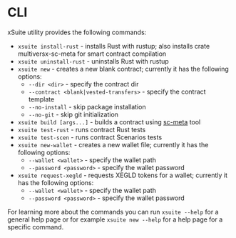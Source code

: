 # CLI

xSuite utility provides the following commands:

- `xsuite install-rust` - installs Rust with rustup; also installs crate multiversx-sc-meta for smart contract compilation
- `xsuite uninstall-rust` - uninstalls Rust with rustup
- `xsuite new` - creates a new blank contract; currently it has the following options:
    - `--dir <dir>` - specify the contract dir
    - `--contract <blank|vested-transfers>` - specify the contract template
    - `--no-install` - skip package installation
    - `--no-git` - skip git initialization
- `xsuite build [args...]` - builds a contract using [sc-meta](https://docs.multiversx.com/developers/meta/sc-meta) tool
- `xsuite test-rust` - runs contract Rust tests
- `xsuite test-scen` - runs contract Scenarios tests
- `xsuite new-wallet` - creates a new wallet file; currently it has the following options:
    - `--wallet <wallet>` - specify the wallet path
    - `--password <password>` - specify the wallet password
- `xsuite request-xegld` - requests XEGLD tokens for a wallet; currently it has the following options:
    - `--wallet <wallet>` - specify the wallet path
    - `--password <password>` - specify the wallet password

For learning more about the commands you can run `xsuite --help` for a general help page or for example `xsuite new --help` for a help page for a specific command.
